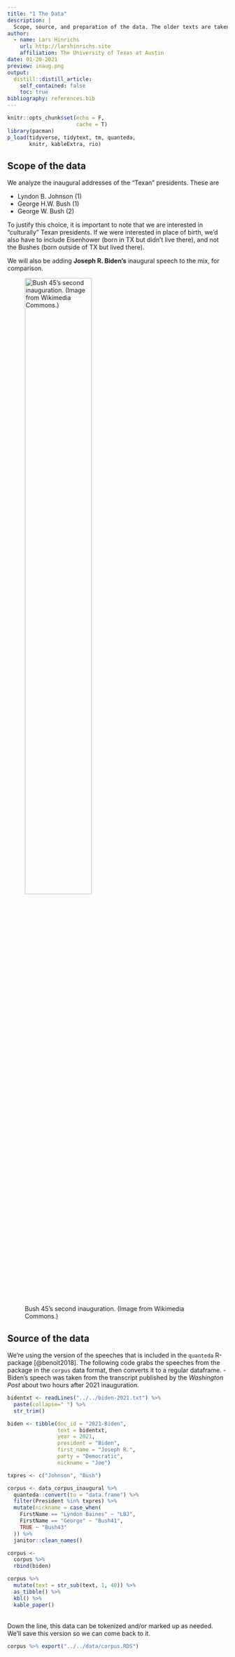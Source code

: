 ```yaml
---
title: "1 The Data"
description: |
  Scope, source, and preparation of the data. The older texts are taken from the R-package "quanteda". Biden's is taken from the Washington Post's transcript.
author:
  - name: Lars Hinrichs
    url: http://larshinrichs.site
    affiliation: The University of Texas at Austin
date: 01-20-2021
preview: inaug.png
output:
  distill::distill_article:
    self_contained: false
    toc: true
bibliography: references.bib
---
```


```r
knitr::opts_chunk$set(echo = F,
                      cache = T)
library(pacman)
p_load(tidyverse, tidytext, tm, quanteda,
       knitr, kableExtra, rio)
```

## Scope of the data

We analyze the inaugural addresses of the "Texan" presidents. These are

-   Lyndon B. Johnson (1)
-   George H.W. Bush (1)
-   George W. Bush (2)

To justify this choice, it is important to note that we are interested in "culturally" Texan presidents. If we were interested in place of birth, we'd also have to include Eisenhower (born in TX but didn't live there), and not the Bushes (born outside of TX but lived there).

We will also be adding **Joseph R. Biden's** inaugural speech to the mix, for comparison.

![Bush 45's second inauguration. (Image from Wikimedia Commons.)](inaug.png){width="60%"}

## Source of the data

We're using the version of the speeches that is included in the `quanteda` R-package [@benoit2018]. The following code grabs the speeches from the package in the `corpus` data format, then converts it to a regular dataframe. - Biden's speech was taken from the transcript published by the *Washington Post* about two hours after 2021 inauguration.

```r
bidentxt <- readLines("../../biden-2021.txt") %>%
  paste(collapse=" ") %>% 
  str_trim()

biden <- tibble(doc_id = "2021-Biden", 
                text = bidentxt, 
                year = 2021, 
                president = "Biden", 
                first_name = "Joseph R.", 
                party = "Democratic", 
                nickname = "Joe")

txpres <- c("Johnson", "Bush")

corpus <- data_corpus_inaugural %>% 
  quanteda::convert(to = "data.frame") %>% 
  filter(President %in% txpres) %>% 
  mutate(nickname = case_when(
    FirstName == "Lyndon Baines" ~ "LBJ",
    FirstName == "George" ~ "Bush41",
    TRUE ~ "Bush43"
  )) %>% 
  janitor::clean_names()

corpus <- 
  corpus %>% 
  rbind(biden)

corpus %>% 
  mutate(text = str_sub(text, 1, 40)) %>% 
  as_tibble() %>% 
  kbl() %>% 
  kable_paper()

```
<p> <br>
Down the line, this data can be tokenized and/or marked up as needed. We'll save this version so we can come back to it.

```r
corpus %>% export("../../data/corpus.RDS")
```

